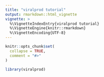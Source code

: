 ```yaml
---
title: "viralprod tutorial"
output: rmarkdown::html_vignette
vignette: >
  %\VignetteIndexEntry{viralprod tutorial}
  %\VignetteEngine{knitr::rmarkdown}
  %\VignetteEncoding{UTF-8}
---
```


```r
knitr::opts_chunk$set(
  collapse = TRUE,
  comment = "#>"
)
```

```r
library(viralprod)
```
